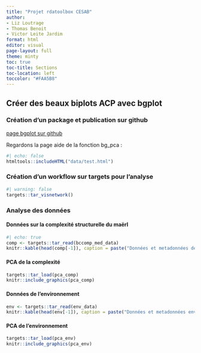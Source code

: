 ```yaml
---
title: "Projet rdatoolbox CESAB"
author: 
- Liz Loutrage
- Thomas Benoit
- Victor Leite Jardim
format: html
editor: visual
page-layout: full
theme: minty
toc: true
toc-title: Sections
toc-location: left
toccolor: "#FAA5B8"
---
```


## Créer des beaux biplots ACP avec bgplot

### Création d'un package et publication sur github
[page bgplot sur github](https://github.com/victorleitejardim/bgplot)


Regardons la page aide de la fonction bg_pca :

```r
#| echo: false
htmltools::includeHTML("data/test.html")

```

### Création d'un workflow sur targets pour l'analyse
```r
#| warning: false
targets::tar_visnetwork()
```

### Analyse des données
#### Données sur la complexité structurelle du maërl
```r
#| echo: true
comp <- targets::tar_read(bccomp_med_data)
knitr::kable(head(comp[-1]), caption = paste("Données et metadonnées de complexité"))
```

#### PCA de la complexité 
```r
targets::tar_load(pca_comp)
knitr::include_graphics(pca_comp)
```

#### Données de l'environnement
```r
env <- targets::tar_read(env_data)
knitr::kable(head(env[-1]), caption = paste("Données et metadonnées environnementales"))
```

#### PCA de l'environnement
```r
targets::tar_load(pca_env)
knitr::include_graphics(pca_env)
```


